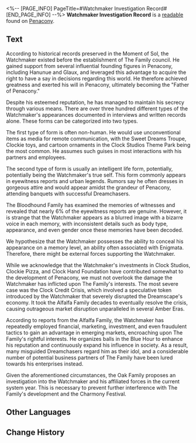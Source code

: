 <%-- [PAGE_INFO]
PageTitle=#Watchmaker Investigation Record#
[END_PAGE_INFO] --%>
{{Readable Infobox
|id           = 324
|partIds      = 190597
|title        = 
|image        = Item Penacony Readable 1.png
|world        = Penacony
|parts        = 1
|author       = <!--to be added-->
|description  = The Family's investigation and analysis of the Watchmaker's feats and eyewitness testimonies.
|part1        = Watchmaker Investigation Record
|source1      = {{cx|Source missing}}
|characters   = 
|factions     = 
}}
'''Watchmaker Investigation Record''' is a [[readable]] found on [[Penacony]].
<!--
==Location==
{{Map Embed|<map name>|<marker id>}}
-->
==Text==
According to historical records preserved in the Moment of Sol, the Watchmaker existed before the establishment of The Family council. He gained support from several influential founding figures in Penacony, including Hanunue and Glaux, and leveraged this advantage to acquire the right to have a say in decisions regarding this world. He therefore achieved greatness and exerted his will in Penacony, ultimately becoming the "Father of Penacony."

Despite his esteemed reputation, he has managed to maintain his secrecy through various means. There are over three hundred different types of the Watchmaker's appearances documented in interviews and written records alone. These forms can be categorized into two types.

The first type of form is often non-human. He would use unconventional items as media for remote communication, with the Sweet Dreams Troupe, Clockie toys, and cartoon ornaments in the Clock Studios Theme Park being the most common. He assumes such guises in most interactions with his partners and employees.

The second type of form is usually an intelligent life form, potentially, potentially being the Watchmaker's true self. This form commonly appears in eyewitness reports and urban legends. Rumors say he often dresses in gorgeous attire and would appear amidst the grandeur of Penacony, attending banquets with successful Dreamchasers.

The Bloodhound Family has examined the memories of witnesses and revealed that nearly 6% of the eyewitness reports are genuine. However, it is strange that the Watchmaker appears as a blurred image with a bizarre voice in each memory, with inconsistent details such as body type, appearance, and even gender once these memories have been decoded.

We hypothesize that the Watchmaker possesses the ability to conceal his appearance on a memory level, an ability often associated with Enigmata. Therefore, there might be external forces supporting the Watchmaker.

While we acknowledge that the Watchmaker's investments in Clock Studios, Clockie Pizza, and Clock Hand Foundation have contributed somewhat to the development of Penacony, we must not overlook the damage the Watchmaker has inflicted upon The Family's interests. The most severe case was the Clock Credit Crisis, which involved a speculative token introduced by the Watchmaker that severely disrupted the Dreamscape's economy. It took the Alfalfa Family decades to eventually resolve the crisis, causing outrageous market disruption unparalleled in several Amber Eras.

According to reports from the Alfalfa Family, the Watchmaker has repeatedly employed financial, marketing, investment, and even fraudulent tactics to gain an advantage in emerging markets, encroaching upon The Family's rightful interests. He organizes balls in the Blue Hour to enhance his reputation and continuously expand his influence in society. As a result, many misguided Dreamchasers regard him as their idol, and a considerable number of potential business partners of The Family have been lured towards his enterprises instead.

Given the aforementioned circumstances, the Oak Family proposes an investigation into the Watchmaker and his affiliated forces in the current system year. This is necessary to prevent further interference with The Family's development and the Charmony Festival.

<!--
==Trivia==
* 
-->
==Other Languages==
{{Other Languages
|en   = Watchmaker Investigation Record
|zhs  = 「钟表匠」调查记录
|zht  = 「鐘錶匠」調查紀錄
|ja   = 「時計屋」調査記録
|ko   = 「시계공」 조사 기록
|es   = Registro de investigación del Relojero
|fr   = Rapport d'enquête sur l'Horloger
|ru   = Следственные материалы по Часовщику
|th   = บันทึกการตรวจสอบ "ช่างนาฬิกา"
|vi   = Ghi Chép Điều Tra "Thợ Đồng Hồ"
|de   = Bericht über die Untersuchung gegen den Uhrmacher
|id   = Catatan Investigasi "Watchmaker"
|pt   = Registro de Investigação do Relojoeiro
}}

==Change History==
{{Change History|2.1}}
